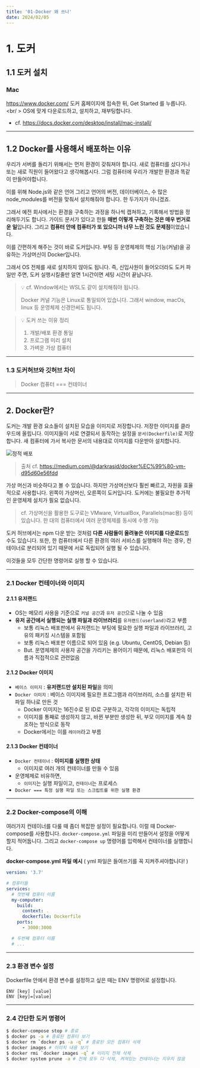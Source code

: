 ```yaml
---
title: '01-Docker 왜 쓰나'
date: 2024/02/05
---
```


# 1. 도커

## 1.1 도커 설치

### Mac

https://www.docker.com/ 도커 홈페이지에 접속한 뒤, Get Started 를 누릅니다. <br/ >
OS에 맞게 다운로드하고, 설치하고, 재부팅합니다.

- cf. https://docs.docker.com/desktop/install/mac-install/

---

## 1.2 Docker를 사용해서 배포하는 이유

우리가 서버를 돌리기 위해서는 먼저 환경이 갖춰져야 합니다.
새로 컴퓨터를 샀다거나 또는 새로 직원이 들어왔다고 생각해봅시다.
그럼 컴퓨터에 우리가 개발한 환경과 똑같이 만들어야합니다.

이를 위해 Node.js와 같은 언어 그리고 언어의 버전, 데이터베이스,
수 많은 node_modules를 버전을 맞춰서 설치해줘야 합니다. 한 두가지가 아니겠죠.

그래서 예전 회사에서는 환경을 구축하는 과정을 하나씩 캡쳐하고, 기록해서 방법을 정리해두기도 합니다.
가이드 문서가 있다고 한들 **매번 이렇게 구축하는 것은 매우 번거로운 일**입니다.
그리고 **컴퓨터 안에 컴퓨터가 또 있으니까 너무 느린 것도 문제점**이었습니다.

이를 간편하게 해주는 것이 바로 도커입니다.
부팅 등 운영체제의 핵심 기능(커널)을 공유하는 가상머신이 Docker입니다.

그래서 OS 전체를 새로 설치하지 않아도 됩니다.
즉, 신입사원이 들어오더라도 도커 파일만 주면, 도커 실행시킬줄만 알면 1시간이면 세팅 시간이 끝납니다.

> 💡 cf. Window에서는 WSL도 같이 설치해줘야 됩니다.
>
> Docker 커널 기능은 Linux로 통일되어 있습니다.
> 그래서 window, macOs, linux 등 운영체제 신경안써도 됩니다.

> 💡 도커 쓰는 이유 정리
>
> 1. 개발/배포 환경 통일
> 2. 프로그램 미리 설치
> 3. 가벼운 가상 컴퓨터

---

### 1.3 도커허브와 깃허브 차이

> Docker 컴퓨터 === 컨테이너

---

## 2. Docker란?

도커는 개발 환경 요소들이 설치된 모습을 이미지로 저장합니다. 저장한 이미지를 클라우드에 올립니다.
이미지들이 서로 연결되서 동작하는 설정을 `문서(Dockerfile)`로 저장합니다.
새 컴퓨터에 가서 복사한 문서의 내용대로 이미지를 다운받아 설치합니다.

![정적 배포](https://raw.githubusercontent.com/berenickt/image-server/main/img/docker-file.png)

> 출처 cf. https://medium.com/@darkrasid/docker%EC%99%80-vm-d95d60e56fdd

가상 머신과 비슷하다고 볼 수 있습니다. 하지만 가상머신보다 훨씬 빠르고, 자원을 효율적으로 사용합니다.
왼쪽이 가상머신, 오른쪽이 도커입니다. 도커에는 불필요한 추가적인 운영체제 설치가 필요 없습니다.

> cf. 가상머신을 활용한 도구로는 VMware, VirtualBox, Parallels(mac용) 등이 있습니다.
> 한 대의 컴퓨터에서 여러 운영체제를 동시에 수행 가능

도커 허브에서는 npm 다운 받는 것처럼 **다른 사람들이 올려놓은 이미지를 다운로드**할 수도 있습니다.
또한, 한 컴퓨터에서 다른 환경의 여러 서비스를 실행해야 하는 경우,
컨테이너로 분리되어 있기 때문에 서로 독립되어 실행 될 수 있습니다.

이것들을 모두 간단한 명령어로 실행 할 수 있습니다.

---

### 2.1 Docker 컨테이너와 이미지

#### 2.1.1 유저랜드

- OS는 메모리 사용을 기준으로 `커널 공간`과 `유저 공간`으로 나눌 수 있음
- **유저 공간에서 실행되는 실행 파일과 라이브러리**를 `유저랜드(userland)`라고 부름
  - 보통 리눅스 배포판에서 유저랜드는 부팅에 필요한 실행 파일과 라이브러리, 고유의 패키징 시스템을 포함됨
  - 보통 리눅스 배포판 이름으로 되어 있음 (e.g. Ubuntu, CentOS, Debian 등)
  - But. 운영체제의 사용자 공간을 가리키는 용어이기 때문에, 리눅스 배포판의 이름과 직접적으로 관련없음

#### 2.1.2 Docker 이미지

- `베이스 이미지` : **유저랜드만 설치된 파일**을 의미
- `Docker 이미지` : 베이스 이미지에 필요한 프로그램과 라이브러리, 소스를 설치한 뒤 파일 하나로 만든 것
  - Docker 이미지는 16진수로 된 ID로 구분하고, 각각의 이미지는 독립적
  - 이미지를 통째로 생성하지 않고, 바뀐 부분만 생성한 뒤, 부모 이미지를 계속 참조하는 방식으로 동작
  - Docker에서는 이를 `레이어`라고 부름

#### 2.1.3 Docker 컨테이너

- `Docker 컨테이너` : **이미지를 실행한 상태**
  - 이미지로 여러 개의 컨테이너를 만들 수 있음
- 운영체제로 비유하면,
  - `이미지`는 실행 파일이고, `컨테이너`는 프로세스
- `Docker === 특정 실행 파일 또는 스크립트를 위한 실행 환경`

---

### 2.2 Docker-compose의 이해

여러가지 컨테이너를 다룰 때 좀더 복잡한 설정이 필요합니다.
이럴 때 Docker-compose를 사용합니다.
`docker-compose.yml` 파일을 미리 만들어서 설정을 어떻게 할지 적어둡니다.
그리고 `docker-compose up` 명령어를 입력해서 컨테이너를 실행합니다.

**docker-compose.yml 파일 예시** ( yml 파일은 들여쓰기를 꼭 지켜주셔야합니다! )

```yaml
version: '3.7'

# 컴퓨터들
services:
  # 첫번쨰 컴퓨터 이름
  my-computer:
    build:
      context: .
      dockerfile: Dockerfile
    ports:
      - 3000:3000

  # 두번째 컴퓨터 이름
  # ...
```

---

### 2.3 환경 변수 설정

Dockerfile 안에서 환경 변수를 설정하고 싶은 때는 ENV 명령어로 설정합니다.

```
ENV [key] [value]
ENV [key]=[value]
```

---

### 2.4 간단한 도커 명령어

```bash
$ docker-compose stop # 종료
$ docker ps -a # 종료된 컴퓨터 보기
$ docker rm `docker ps -a -q` # 종료된 모든 컴퓨터 삭제
$ docker images # 이미지 내용 보기
$ docker rmi `docker images -q` # 이미지 전체 삭제
$ docker system prune -a # 전체 모두 다 삭제, 켜져있는 컨테이너는 지우지 않음
```
